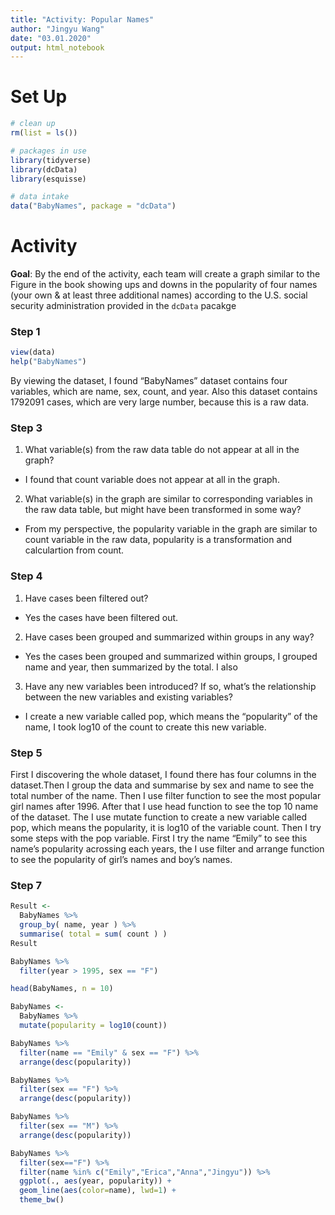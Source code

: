 ```yaml
---
title: "Activity: Popular Names"
author: "Jingyu Wang"
date: "03.01.2020"
output: html_notebook
---
```




# Set Up

```r
# clean up
rm(list = ls())

# packages in use
library(tidyverse)
library(dcData)
library(esquisse)
```


```r
# data intake 
data("BabyNames", package = "dcData")

```

# Activity

**Goal**: By the end of the activity, each team will create a graph similar to the Figure in the book showing ups and downs in the popularity of four names (your own & at least three additional names) according to the U.S. social security administration provided in the `dcData` pacakge 


### Step 1
```r
view(data)
help("BabyNames")
```


By viewing the dataset, I found "BabyNames" dataset contains four variables, which are name, sex, count, and year. Also this dataset contains 1792091 cases, which are very large number, because this is a raw data. 

### Step 3
1. What variable(s) from the raw data table do not appear at all in the graph?
  + I found that count variable does not appear at all in the graph.

2. What variable(s) in the graph are similar to corresponding variables in the raw data table, but might have been transformed in some way?
  + From my perspective, the popularity variable in the graph are similar to count variable in the raw data, popularity is a transformation and calculartion from count.


### Step 4
1. Have cases been filtered out?
  + Yes the cases have been filtered out.
  
2. Have cases been grouped and summarized within groups in any way?
  + Yes the cases been grouped and summarized within groups, I grouped name and year, then summarized by the total. I also 

3. Have any new variables been introduced? If so, what’s the relationship between the new variables and existing variables?
  + I create a new variable called pop, which means the "popularity" of the name, I took log10 of the count to create this new variable.


### Step 5

First I discovering the whole dataset, I found there has four columns in the dataset.Then I group the data and summarise by sex and name to see the total number of the name. Then I use filter function to see the most popular girl names after 1996. After that I use head function to see the top 10 name of the dataset. The I use mutate function to create a new variable called pop, which means the popularity, it is log10 of the variable count. Then I try some steps with the pop variable. First I try the name "Emily" to see this name's popularity acrossing each years, the I use filter and arrange function to see the popularity of girl's names and boy's names.

### Step 7

```r
Result <- 
  BabyNames %>% 
  group_by( name, year ) %>%
  summarise( total = sum( count ) )
Result
```


```r
BabyNames %>% 
  filter(year > 1995, sex == "F")
```

```r
head(BabyNames, n = 10)
```

```r
BabyNames <-
  BabyNames %>% 
  mutate(popularity = log10(count))
```

```r
BabyNames %>%
  filter(name == "Emily" & sex == "F") %>%
  arrange(desc(popularity))
```

```r
BabyNames %>%
  filter(sex == "F") %>%
  arrange(desc(popularity))
```

```r
BabyNames %>%
  filter(sex == "M") %>%
  arrange(desc(popularity))
```

```r
BabyNames %>%
  filter(sex=="F") %>%
  filter(name %in% c("Emily","Erica","Anna","Jingyu")) %>% 
  ggplot(., aes(year, popularity)) +
  geom_line(aes(color=name), lwd=1) +
  theme_bw()

```
